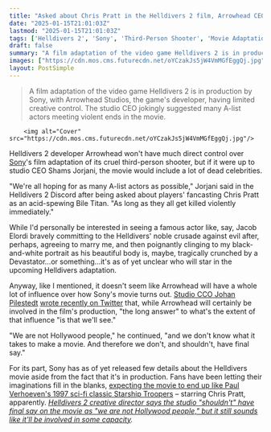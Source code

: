 ```yaml
---
title: "Asked about Chris Pratt in the Helldivers 2 film, Arrowhead CEO says they want 'as many A-list actors as possible' as long as 'they all get violently killed immediately'"
date: "2025-01-15T21:01:03Z"
lastmod: "2025-01-15T21:01:03Z"
tags: ['Helldivers 2', 'Sony', 'Third-Person Shooter', 'Movie Adaptation', 'Sci-Fi']
draft: false
summary: "A film adaptation of the video game Helldivers 2 is in production by Sony, with Arrowhead Studios, the game's developer, having limited creative control.  The studio CEO jokingly suggested many A-list actors meeting violent ends in the movie."
images: ["https://cdn.mos.cms.futurecdn.net/oYCzakJs5jW4VmMGfEggQj.jpg"]
layout: PostSimple
---
```

> A film adaptation of the video game Helldivers 2 is in production by Sony, with Arrowhead Studios, the game's developer, having limited creative control.  The studio CEO jokingly suggested many A-list actors meeting violent ends in the movie.


        <img alt="Cover" src="https://cdn.mos.cms.futurecdn.net/oYCzakJs5jW4VmMGfEggQj.jpg"/>
        
Helldivers 2 developer Arrowhead won't have much direct control over [Sony](https://www.gamesradar.com/tag/sony/)'s film adaptation of its cruel third-person shooter, but if it were up to studio CEO Shams Jorjani, the movie would include a lot of dead celebrities.

"We're all hoping for as many A-list actors as possible," Jorjani said in the Helldivers 2 Discord after being asked about players' fancasting Chris Pratt as an acid-spewing Bile Titan. "As long as they all get killed violently immediately."

While I'd personally be interested in seeing a famous actor like, say, Jacob Elordi bravely committing to the Helldivers' noble crusade against evil after, perhaps, agreeing to marry me, and then poignantly clinging to my black-and-white portrait as his beautiful body is, maybe, tragically crunched by a Devastator…or something…it's as of yet unclear who will star in the upcoming Helldivers adaptation.

Anyway, like I mentioned, it doesn't seem like Arrowhead will have a whole lot of influence over how Sony's movie turns out. [<u>Studio CCO Johan Pilestedt</u>](https://www.gamesradar.com/games/third-person-shooter/perhaps-forgetting-his-game-is-a-loaded-parody-of-fascism-helldivers-2-director-says-make-good-games-dont-make-a-contemporary-political-statement/) [<u>wrote recently on Twitter</u>](https://x.com/Pilestedt/status/1877771314536009744) that, while Arrowhead will certainly be involved in the film's production, "the long answer" to what's the extent of that influence "is that we'll see."

"We are not Hollywood people," he continued, "and we don't know what it takes to make a movie. And therefore we don't, and shouldn't, have final say."

For its part, Sony has as of yet released few details about the Helldivers movie aside from the fact that it's in production. Fans have been letting their imaginations fill in the blanks, [expecting the movie to end up like Paul Verhoeven's 1997 sci-fi classic Starship Troopers](https://www.gamesradar.com/entertainment/sci-fi-movies/sony-has-just-announced-a-helldivers-2-film-adaptation-following-the-games-record-breaking-release-but-fans-are-saying-the-same-thing/) – starring Chris Pratt, apparently. [<u><em>Helldivers 2 creative director says the studio "shouldn't" have final say on the movie as "we are not Hollywood people," but it still sounds like it'll be involved in some capacity</em></u>](https://www.gamesradar.com/games/third-person-shooter/helldivers-2-creative-director-says-the-studio-shouldnt-have-final-say-on-the-movie-as-we-are-not-hollywood-people-but-it-still-sounds-like-itll-be-involved-in-some-capacity/)*.*
        